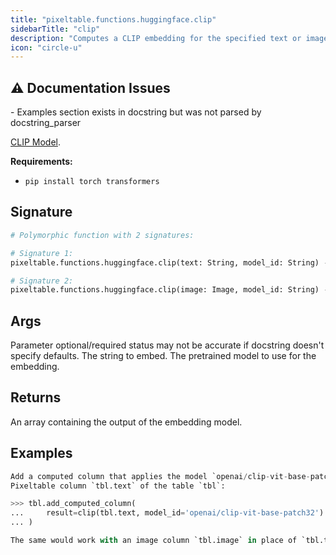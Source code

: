 ```yaml
---
title: "pixeltable.functions.huggingface.clip"
sidebarTitle: "clip"
description: "Computes a CLIP embedding for the specified text or image. `model_id` should be a reference to a pretrained"
icon: "circle-u"
---
```

## ⚠️ Documentation Issues

<Warning>
- Examples section exists in docstring but was not parsed by docstring_parser
</Warning>

[CLIP Model](https://huggingface.co/docs/transformers/model_doc/clip).

**Requirements:**

- `pip install torch transformers`


## Signature

```python
# Polymorphic function with 2 signatures:

# Signature 1:
pixeltable.functions.huggingface.clip(text: String, model_id: String) -> Array[(None,), Float]

# Signature 2:
pixeltable.functions.huggingface.clip(image: Image, model_id: String) -> Array[(None,), Float]
```

## Args

<Note>
Parameter optional/required status may not be accurate if docstring doesn't specify defaults.
</Note>

<ParamField path="text" type="String" required>
  The string to embed.


</ParamField>

<ParamField path="model_id" type="String" required>
  The pretrained model to use for the embedding.


</ParamField>

## Returns

<ResponseField name="return" type="any" required>
  An array containing the output of the embedding model.


</ResponseField>

## Examples

```python
Add a computed column that applies the model `openai/clip-vit-base-patch32` to an existing
Pixeltable column `tbl.text` of the table `tbl`:

>>> tbl.add_computed_column(
...     result=clip(tbl.text, model_id='openai/clip-vit-base-patch32')
... )

The same would work with an image column `tbl.image` in place of `tbl.text`.
```


